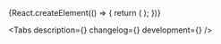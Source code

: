 

<Meta title='Components/TimeInput' component={TimeInput} id='TimeInput' />

<!-- Canvas -->

<Story name='TimeInput'>
    {React.createElement(() => {
        return (
            <TimeInput
                block={boolean('block', false)}
                size={select('size', ['s', 'm', 'l'], 's')}
                error={text('error', '')}
                hint={text('hint', '')}
                label={text('label', '')}
                placeholder={text('placeholder', '')}
                clear={boolean('clear', false)}
            />
        );
    })}
</Story>

<!-- Docs -->

<ComponentHeader
    name='TimeInput'
    version={version}
    package='@alfalab/core-components/time-input'
    children='Поле для указания времени.'
/>

<Tabs description={<Description />} changelog={<Changelog />} development={<Development />} />
